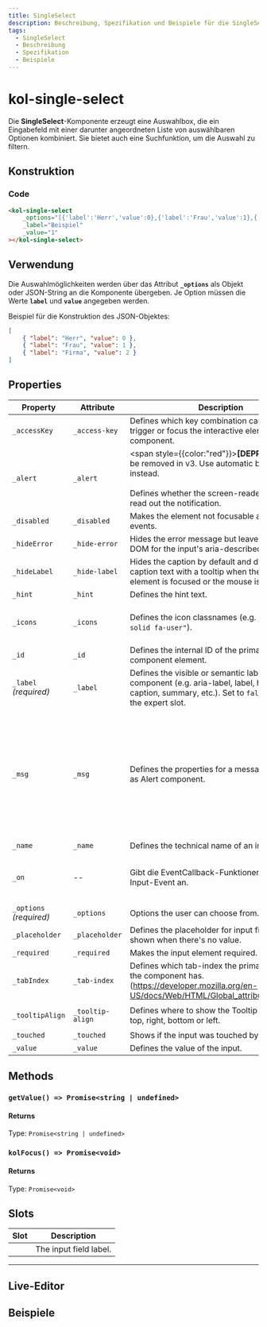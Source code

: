 ```yaml
---
title: SingleSelect
description: Beschreibung, Spezifikation und Beispiele für die SingleSelect-Komponente.
tags:
  - SingleSelect
  - Beschreibung
  - Spezifikation
  - Beispiele
---
```



# kol-single-select

Die **SingleSelect**-Komponente erzeugt eine Auswahlbox, die ein Eingabefeld mit einer darunter angeordneten Liste von auswählbaren Optionen kombiniert. Sie bietet auch eine Suchfunktion, um die Auswahl zu filtern.

## Konstruktion

### Code

```html
<kol-single-select
	_options="[{'label':'Herr','value':0},{'label':'Frau','value':1},{'label':'Firma','value':2}]"
	_label="Beispiel"
	_value="1"
></kol-single-select>
```

## Verwendung

Die Auswahlmöglichkeiten werden über das Attribut **`_options`** als Objekt oder JSON-String an die Komponente übergeben. Je Option müssen die Werte **`label`** und **`value`** angegeben werden.

Beispiel für die Konstruktion des JSON-Objektes:

```json
[
	{ "label": "Herr", "value": 0 },
	{ "label": "Frau", "value": 1 },
	{ "label": "Firma", "value": 2 }
]
```

<!-- Auto Generated Below -->

## Properties

| Property                | Attribute        | Description                                                                                                                                                                           | Type                                                                                                                                                                                                                                                                                                                                                                                        | Default     |
| ----------------------- | ---------------- | ------------------------------------------------------------------------------------------------------------------------------------------------------------------------------------- | ------------------------------------------------------------------------------------------------------------------------------------------------------------------------------------------------------------------------------------------------------------------------------------------------------------------------------------------------------------------------------------------- | ----------- |
| `_accessKey`            | `_access-key`    | Defines which key combination can be used to trigger or focus the interactive element of the component.                                                                               | `string \| undefined`                                                                                                                                                                                                                                                                                                                                                                       | `undefined` |
| `_alert`                | `_alert`         | <span style={{color:"red"}}>**[DEPRECATED]**</span> Will be removed in v3. Use automatic behaviour instead.<br/><br/>Defines whether the screen-readers should read out the notification. | `boolean \| undefined`                                                                                                                                                                                                                                                                                                                                                                      | `undefined` |
| `_disabled`             | `_disabled`      | Makes the element not focusable and ignore all events.                                                                                                                                | `boolean \| undefined`                                                                                                                                                                                                                                                                                                                                                                      | `false`     |
| `_hideError`            | `_hide-error`    | Hides the error message but leaves it in the DOM for the input's aria-describedby.                                                                                                    | `boolean \| undefined`                                                                                                                                                                                                                                                                                                                                                                      | `false`     |
| `_hideLabel`            | `_hide-label`    | Hides the caption by default and displays the caption text with a tooltip when the interactive element is focused or the mouse is over it.                                            | `boolean \| undefined`                                                                                                                                                                                                                                                                                                                                                                      | `false`     |
| `_hint`                 | `_hint`          | Defines the hint text.                                                                                                                                                                | `string \| undefined`                                                                                                                                                                                                                                                                                                                                                                       | `''`        |
| `_icons`                | `_icons`         | Defines the icon classnames (e.g. `_icons="fa-solid fa-user"`).                                                                                                                       | `string \| undefined \| { right?: IconOrIconClass \| undefined; left?: IconOrIconClass \| undefined; }`                                                                                                                                                                                                                                                                                     | `undefined` |
| `_id`                   | `_id`            | Defines the internal ID of the primary component element.                                                                                                                             | `string \| undefined`                                                                                                                                                                                                                                                                                                                                                                       | `undefined` |
| `_label` _(required)_   | `_label`         | Defines the visible or semantic label of the component (e.g. aria-label, label, headline, caption, summary, etc.). Set to `false` to enable the expert slot.                          | `string`                                                                                                                                                                                                                                                                                                                                                                                    | `undefined` |
| `_msg`                  | `_msg`           | Defines the properties for a message rendered as Alert component.                                                                                                                     | `string \| undefined \| {} & { _level?: 0 \| 2 \| 1 \| 4 \| 3 \| 5 \| 6 \| undefined; _on?: KoliBriAlertEventCallbacks \| undefined; _type?: "default" \| "info" \| "success" \| "warning" \| "error" \| undefined; _variant?: "card" \| "msg" \| undefined; _label?: string \| undefined; _alert?: boolean \| undefined; _hasCloser?: boolean \| undefined; } & { _description: string; }` | `undefined` |
| `_name`                 | `_name`          | Defines the technical name of an input field.                                                                                                                                         | `string \| undefined`                                                                                                                                                                                                                                                                                                                                                                       | `undefined` |
| `_on`                   | --               | Gibt die EventCallback-Funktionen für das Input-Event an.                                                                                                                             | `InputTypeOnBlur & InputTypeOnClick & InputTypeOnChange & InputTypeOnFocus & InputTypeOnInput \| undefined`                                                                                                                                                                                                                                                                                 | `undefined` |
| `_options` _(required)_ | `_options`       | Options the user can choose from.                                                                                                                                                     | `Option<StencilUnknown>[] \| string`                                                                                                                                                                                                                                                                                                                                                        | `undefined` |
| `_placeholder`          | `_placeholder`   | Defines the placeholder for input field. To be shown when there's no value.                                                                                                           | `string \| undefined`                                                                                                                                                                                                                                                                                                                                                                       | `undefined` |
| `_required`             | `_required`      | Makes the input element required.                                                                                                                                                     | `boolean \| undefined`                                                                                                                                                                                                                                                                                                                                                                      | `false`     |
| `_tabIndex`             | `_tab-index`     | Defines which tab-index the primary element of the component has. (https://developer.mozilla.org/en-US/docs/Web/HTML/Global_attributes/tabindex)                                      | `number \| undefined`                                                                                                                                                                                                                                                                                                                                                                       | `undefined` |
| `_tooltipAlign`         | `_tooltip-align` | Defines where to show the Tooltip preferably: top, right, bottom or left.                                                                                                             | `"bottom" \| "left" \| "right" \| "top" \| undefined`                                                                                                                                                                                                                                                                                                                                       | `'top'`     |
| `_touched`              | `_touched`       | Shows if the input was touched by a user.                                                                                                                                             | `boolean \| undefined`                                                                                                                                                                                                                                                                                                                                                                      | `false`     |
| `_value`                | `_value`         | Defines the value of the input.                                                                                                                                                       | `string \| undefined`                                                                                                                                                                                                                                                                                                                                                                       | `undefined` |

## Methods

### `getValue() => Promise<string | undefined>`

#### Returns

Type: `Promise<string | undefined>`

### `kolFocus() => Promise<void>`

#### Returns

Type: `Promise<void>`

## Slots

| Slot | Description            |
| ---- | ---------------------- |
|      | The input field label. |

---

<ExampleLink component="single-select" />

## Live-Editor

<LiveEditorCompact component="single-select" />

## Beispiele

<Configurator component="single-select" sample="basic" />
